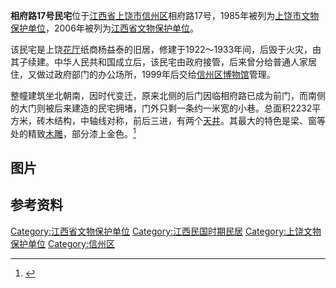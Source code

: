 {{coord|28|26|36|N|117|57|48|E|display=title|scale:100000}}
{{文物保护单位
| 级别 = 省级
| 省区市 = 江西省
| 名称 = 相府路17号民宅
| 图片 = [[File:Xiangfulu_No.17_house_7106.jpg|200px]]
| 所在 = [[上饶市|上饶市]][[信州区|信州区]]
| 分类 = 近现代重要史迹及代表性建筑
| 时代 = 民国
| 编号 = 5-86
| 登录 = 2006年12月18日
}}
'''相府路17号民宅'''位于[[江西省|江西省]][[上饶市|上饶市]][[信州区|信州区]]相府路17号，1985年被列为[[上饶市文物保护单位|上饶市文物保护单位]]，2006年被列为[[江西省文物保护单位|江西省文物保护单位]]。

该民宅是上饶[[花厅镇|花厅]]纸商杨益泰的旧居，修建于1922～1933年间，后毁于火灾，由其子续建。中华人民共和国成立后，该民宅由政府接管，后来曾分给普通人家居住，又做过政府部门的办公场所，1999年后交给[[信州区博物馆|信州区博物馆]]管理。

整幢建筑坐北朝南，因时代变迁，原来北侧的后门因临相府路已成为前门，而南侧的大门则被后来建造的民宅拥堵，门外只剩一条约一米宽的小巷。总面积2232平方米，砖木结构，中轴线对称，前后三进，有两个[[天井|天井]]。其最大的特色是梁、窗等处的精致[[木雕|木雕]]，部分漆上金色。<ref>{{cite web|author=张瑾, 郑大中|title=百年宅院杨益泰旧第|publisher=德兴市政府网站，原载上饶日报|url=http://www.zgdx.gov.cn/Html/2006-8/17/17916161856.htm}}{{dead link|date=2018年4月 |bot=InternetArchiveBot |fix-attempted=yes }}</ref>

== 图片 ==

{{Gallery
|title=
|footer=
|width=210
|height=
|lines=1
|File:Shangrao Xiangfu Lu 17 Hao Minzhai 2013.06.16 09-19-04.jpg|外部全貌
|File:Xiangfulu No.17 house 7103.jpg|北侧的大门
|File:Shangrao Xiangfu Lu 17 Hao Minzhai 2013.06.16 08-54-24.jpg|正厅
|File:Shangrao Xiangfu Lu 17 Hao Minzhai 2013.06.16 08-57-12.jpg|正厅
|File:Shangrao Xiangfu Lu 17 Hao Minzhai 2013.06.16 09-05-53.jpg|正厅牛腿
|File:Shangrao Xiangfu Lu 17 Hao Minzhai 2013.06.16 09-06-51.jpg|正厅牛腿
|File:Shangrao Xiangfu Lu 17 Hao Minzhai 2013.06.16 09-09-15.jpg|正厅水墨壁画
|File:Shangrao Xiangfu Lu 17 Hao Minzhai 2013.06.16 08-53-47.jpg|南部院落、戏台
|File:Shangrao Xiangfu Lu 17 Hao Minzhai 2013.06.16 09-13-08.jpg|西侧院
}}

== 参考资料 ==
{{commonscat|No.17 House in Xiangfu Road}}
{{reflist}}
{{上饶市境内的江西省文物保护单位}}
{{DEFAULTSORT:X}}
[[Category:江西省文物保护单位|Category:江西省文物保护单位]]
[[Category:江西民国时期民居|Category:江西民国时期民居]]
[[Category:上饶文物保护单位|Category:上饶文物保护单位]]
[[Category:信州区|Category:信州区]]